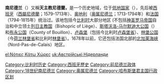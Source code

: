 {{unreferenced|time=2007-07-28}}
{{Otheruses4|一个历史地域|今[[荷兰|荷兰]]的同名省份|南荷兰省}}

'''南尼德兰'''（{{lang-en|Southern Netherlands}}）又稱'''天主教尼德蘭，'''是一个历史地域，位于[[低地国家|低地国家]]（{{lang|en|Low Countries}}），先后被[[西班牙|西班牙]]（[[西屬尼德蘭|西屬尼德蘭]]；1579-1713年）、[[奥地利|奥地利]]（[[奥属尼德兰|奥属尼德兰]]；1713-1794年）和[[法国|法国]]（1794-1815年）统治过。该地包括今[[比利时|比利时]]大部分地区 (不包括[[神圣罗马帝国|神圣罗马帝国]]自治和中立领土[[列日主教国|列日主教国]]（Bishopric of Liège）、[[斯塔沃洛-马尔默迪大公国|斯塔沃洛-马尔默迪大公国]]（{{lang|en|Principality of Stavelot-Malmedy}}）和[[布永公国|布永公国]]（County of Bouillon）、[[卢森堡|卢森堡]]（包括今比利时[[卢森堡省|卢森堡省]]）、[[林堡公国|林堡公国]]（今[[荷兰|荷兰]][[林堡省_(荷兰)|林堡省]]和比利时[[林堡省_(比利时)|林堡省]]）。1678年以前，它还包括法国北部的[[北部-加来海峡|北加莱海峡]]（Nord-Pas-de-Calais）地区。

[[Category:比利时历史|Category:比利时历史]]
[[Category:西班牙歷史|Category:西班牙歷史]]
[[Category:前尼德兰政体|Category:前尼德兰政体]]
[[Category:18世纪南尼德兰|Category:18世纪南尼德兰]]
[[Category:奥属尼德兰|Category:奥属尼德兰]]
[[Category:哈布斯堡君主国行政区划|Category:哈布斯堡君主国行政区划]]

<!-- links to 西属尼德兰 articles -->
<!-- links to 南尼德兰 articles -->
<!-- not sure, someone reading Greek? -->

[[el:Νότιες_Κάτω_Χώρες|el:Νότιες Κάτω Χώρες]]
[[uk:Австрійські_Нідерланди|uk:Австрійські Нідерланди]]